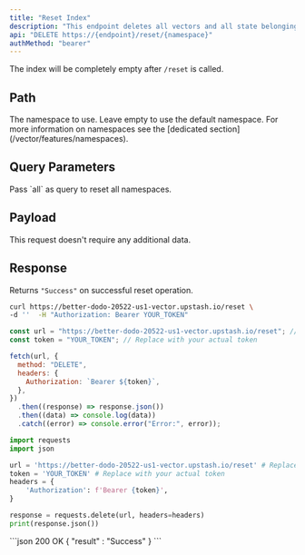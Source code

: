```yaml
---
title: "Reset Index"
description: "This endpoint deletes all vectors and all state belonging to the index."
api: "DELETE https://{endpoint}/reset/{namespace}"
authMethod: "bearer"
---
```


The index will be completely empty after `/reset` is called.

## Path

<ParamField path="namespace" type="string">
  The namespace to use. Leave empty to use the default namespace. For more
  information on namespaces see the [dedicated
  section](/vector/features/namespaces).
</ParamField>

## Query Parameters

<ParamField query="all" type="boolean">
  Pass `all` as query to reset all namespaces.
</ParamField>

## Payload

This request doesn't require any additional data.

## Response

Returns `"Success"` on successful reset operation.

<RequestExample>

```sh curl
curl https://better-dodo-20522-us1-vector.upstash.io/reset \
-d ''  -H "Authorization: Bearer YOUR_TOKEN"
```

```js Node
const url = "https://better-dodo-20522-us1-vector.upstash.io/reset"; // Replace with your index endpoint.
const token = "YOUR_TOKEN"; // Replace with your actual token

fetch(url, {
  method: "DELETE",
  headers: {
    Authorization: `Bearer ${token}`,
  },
})
  .then((response) => response.json())
  .then((data) => console.log(data))
  .catch((error) => console.error("Error:", error));
```

```python Python
import requests
import json

url = 'https://better-dodo-20522-us1-vector.upstash.io/reset' # Replace with your index endpoint.
token = 'YOUR_TOKEN' # Replace with your actual token
headers = {
    'Authorization': f'Bearer {token}',
}

response = requests.delete(url, headers=headers)
print(response.json())
```

</RequestExample>

<ResponseExample>
```json 200 OK
{
  "result" : "Success"
}
```

</ResponseExample>
